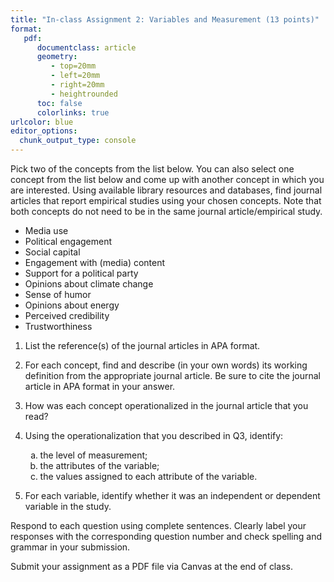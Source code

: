 ```yaml
---
title: "In-class Assignment 2: Variables and Measurement (13 points)"
format:
   pdf:
      documentclass: article
      geometry:
         - top=20mm
         - left=20mm
         - right=20mm
         - heightrounded
      toc: false
      colorlinks: true
urlcolor: blue
editor_options: 
  chunk_output_type: console
---
```


Pick two of the concepts from the list below. You can also select one concept from the list below and come up with another concept in which you are interested. Using available library resources and databases, find journal articles that report empirical studies using your chosen concepts. Note that both concepts do not need to be in the same journal article/empirical study.

- Media use
- Political engagement
- Social capital
- Engagement with (media) content
- Support for a political party
- Opinions about climate change
- Sense of humor
- Opinions about energy
- Perceived credibility
- Trustworthiness

1) List the reference(s) of the journal articles in APA format.<!-- 2 points -->

2) For each concept, find and describe (in your own words) its working definition from the appropriate journal article. Be sure to cite the journal article in APA format in your answer.<!-- 3 pts -->
<!-- talk about citing; refer the to Purdue OWL -->

3) How was each concept operationalized in the journal article that you read?<!-- 2 pts -->

4) Using the operationalization that you described in Q3, identify:

   a) the level of measurement; <!-- 2 pts -->
   b) the attributes of the variable; <!-- 2 pts -->
   c) the values assigned to each attribute of the variable. <!-- 2 pts -->
   
5) For each variable, identify whether it was an independent or dependent variable in the study.<!-- 2 pts -->

Respond to each question using complete sentences. Clearly label your responses with the corresponding question number and check spelling and grammar in your submission. 

Submit your assignment as a PDF file via Canvas at the end of class.